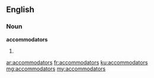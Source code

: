 ==English==

===Noun===
'''accommodators'''

# {{plural of|accommodator}}

[[ar:accommodators]]
[[fr:accommodators]]
[[ku:accommodators]]
[[mg:accommodators]]
[[my:accommodators]]